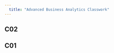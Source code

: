 ```yaml
---
  title: "Advanced Business Analytics Classwork"
---
```

## C02
  
<script src="https://gist.github.com/omkar8963/dec32881f07d3a6f0e27b26154b5a8cd.js"></script>
    
    
## C01

<script src="https://gist.github.com/omkar8963/b30fb1f3535c2ab031b527f2fc01f571.js"></script>